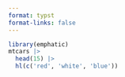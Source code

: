 ```yaml
---
format: typst
format-links: false
---
```

```r
library(emphatic)
mtcars |>
  head(15) |>
  hl(c('red', 'white', 'blue'))
```
